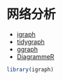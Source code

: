 # 网络分析 {#chap:network-analysis}


- [igraph](https://github.com/igraph/igraph) 
- [tidygraph](https://github.com/thomasp85/tidygraph) 
- [ggraph](https://github.com/thomasp85/ggraph)
- [DiagrammeR](https://github.com/rich-iannone/DiagrammeR)

```r
library(igraph)
```

